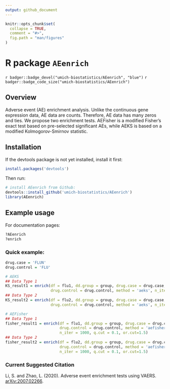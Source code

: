 ```yaml
---
output: github_document
---
```


<!-- README.md is generated from README.Rmd. Please edit that file -->

```r
knitr::opts_chunk$set(
  collapse = TRUE,
  comment = "#>",
  fig.path = "man/figures"
)
```

# R package `AEenrich`

`r badger::badge_devel("umich-biostatistics/AEenrich", "blue")` `r badger::badge_code_size("umich-biostatistics/AEenrich")`


## Overview

Adverse event (AE) enrichment analysis. Unlike the continuous gene expression data, AE data are counts. Therefore, AE data has many zeros and ties. We propose two enrichment tests. AEFisher is a modified Fisher's exact test based on pre-selected significant AEs, while AEKS is based on a modified Kolmogorov-Smirnov statistic.

## Installation

If the devtools package is not yet installed, install it first:

```r
install.packages('devtools')
```

Then run: 

```r
# install AEenrich from Github:
devtools::install_github('umich-biostatistics/AEenrich') 
library(AEenrich)
```

## Example usage

For documentation pages:

```r
?AEenrich
?enrich
```

### Quick example: 

```r
drug.case = 'FLUN'
drug.control = 'FLU'

# AEKS
## Data Type 1
KS_result1 = enrich(df = flu1, dd.group = group, drug.case = drug.case, 
                    drug.control = drug.control, method = 'aeks', n_iter = 1000)
## Data Type 2
KS_result2 = enrich(df = flu2, dd.group = group, drug.case = drug.case, 
                    drug.control = drug.control, method = 'aeks', n_iter = 1000)

# AEFisher
## Data Type 1
fisher_result1 = enrich(df = flu1, dd.group = group, drug.case = drug.case, 
                        drug.control = drug.control, method = 'aefisher', 
                        n_iter = 1000, q.cut = 0.1, or.cut=1.5)
## Data Type 2
fisher_result2 = enrich(df = flu2, dd.group = group, drug.case = drug.case, 
                        drug.control = drug.control, method = 'aefisher', 
                        n_iter = 1000, q.cut = 0.1, or.cut=1.5)
```

### Current Suggested Citation

Li, S. and Zhao, L. (2020). Adverse event enrichment tests using VAERS. [arXiv:2007.02266](https://arxiv.org/abs/2007.02266).

